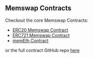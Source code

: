 ## Memswap Contracts

Checkout the core Memswap Contracts:

- [ERC20 Memswap Contract](/contracts/erc-20)
- [ERC721 Memswap Contract](/contracts/erc-721)
- [memEth Contract](/contracts/memeth)

or the full contract GitHub repo [here](https://github.com/memswap-protocol/memswap/tree/main/contracts)
